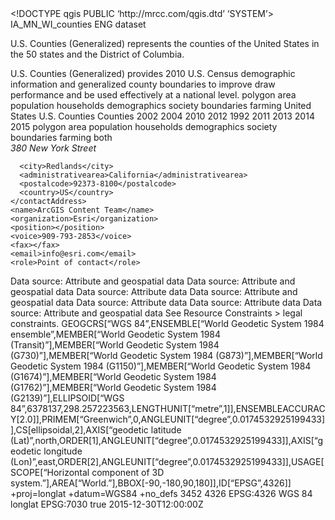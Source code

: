 <!DOCTYPE qgis PUBLIC 'http://mrcc.com/qgis.dtd' 'SYSTEM'>
<qgis version="3.30.0-'s-Hertogenbosch">
  <identifier>IA_MN_WI_counties</identifier>
  <parentidentifier></parentidentifier>
  <language>ENG</language>
  <type>dataset</type>
  <title>U.S. Counties (Generalized)</title>
  <abstract>U.S. Counties (Generalized) represents the counties of the United States in the 50 states and the District of Columbia.

U.S. Counties (Generalized) provides 2010 U.S. Census demographic information and generalized county boundaries to improve draw performance and be used effectively at a national level.</abstract>
  <keywords vocabulary="Search keys">
    <keyword>polygon</keyword>
    <keyword>area</keyword>
    <keyword>population</keyword>
    <keyword>households</keyword>
    <keyword>demographics</keyword>
    <keyword>society</keyword>
    <keyword>boundaries</keyword>
    <keyword>farming</keyword>
    <keyword>United States</keyword>
    <keyword>U.S. Counties</keyword>
    <keyword>Counties</keyword>
    <keyword>2002</keyword>
    <keyword>2004</keyword>
    <keyword>2010</keyword>
    <keyword>2012</keyword>
    <keyword>1992</keyword>
    <keyword>2011</keyword>
    <keyword>2013</keyword>
    <keyword>2014</keyword>
    <keyword>2015</keyword>
  </keywords>
  <keywords vocabulary="gmd:topicCategory">
    <keyword>polygon</keyword>
    <keyword>area</keyword>
    <keyword>population</keyword>
    <keyword>households</keyword>
    <keyword>demographics</keyword>
    <keyword>society</keyword>
    <keyword>boundaries</keyword>
    <keyword>farming</keyword>
  </keywords>
  <contact>
    <contactAddress>
      <type>both</type>
      <address>380 New York Street</address>
      <city>Redlands</city>
      <administrativearea>California</administrativearea>
      <postalcode>92373-8100</postalcode>
      <country>US</country>
    </contactAddress>
    <name>ArcGIS Content Team</name>
    <organization>Esri</organization>
    <position></position>
    <voice>909-793-2853</voice>
    <fax></fax>
    <email>info@esri.com</email>
    <role>Point of contact</role>
  </contact>
  <links>
    <link name="File Geodatabase Feature Class" mimeType="" description="" size="" format="" type="" url="http://www.ArcGIS.com"/>
  </links>
  <history>Data source: Attribute and geospatial data</history>
  <history>Data source: Attribute and geospatial data</history>
  <history>Data source: Attribute data</history>
  <history>Data source: Attribute and geospatial data</history>
  <history>Data source: Attribute data</history>
  <history>Data source: Attribute data</history>
  <history>Data source: Attribute and geospatial data</history>
  <dates>
    <date value="2015-12-30T00:00:00" type="Published"/>
  </dates>
  <fees></fees>
  <constraints type="Limitations of use">See Resource Constraints > legal constraints.</constraints>
  <encoding></encoding>
  <crs>
    <spatialrefsys nativeFormat="Wkt">
      <wkt>GEOGCRS["WGS 84",ENSEMBLE["World Geodetic System 1984 ensemble",MEMBER["World Geodetic System 1984 (Transit)"],MEMBER["World Geodetic System 1984 (G730)"],MEMBER["World Geodetic System 1984 (G873)"],MEMBER["World Geodetic System 1984 (G1150)"],MEMBER["World Geodetic System 1984 (G1674)"],MEMBER["World Geodetic System 1984 (G1762)"],MEMBER["World Geodetic System 1984 (G2139)"],ELLIPSOID["WGS 84",6378137,298.257223563,LENGTHUNIT["metre",1]],ENSEMBLEACCURACY[2.0]],PRIMEM["Greenwich",0,ANGLEUNIT["degree",0.0174532925199433]],CS[ellipsoidal,2],AXIS["geodetic latitude (Lat)",north,ORDER[1],ANGLEUNIT["degree",0.0174532925199433]],AXIS["geodetic longitude (Lon)",east,ORDER[2],ANGLEUNIT["degree",0.0174532925199433]],USAGE[SCOPE["Horizontal component of 3D system."],AREA["World."],BBOX[-90,-180,90,180]],ID["EPSG",4326]]</wkt>
      <proj4>+proj=longlat +datum=WGS84 +no_defs</proj4>
      <srsid>3452</srsid>
      <srid>4326</srid>
      <authid>EPSG:4326</authid>
      <description>WGS 84</description>
      <projectionacronym>longlat</projectionacronym>
      <ellipsoidacronym>EPSG:7030</ellipsoidacronym>
      <geographicflag>true</geographicflag>
    </spatialrefsys>
  </crs>
  <extent>
    <spatial dimensions="2" miny="18.92178600000000088" maxz="0" maxy="71.40623499999999524" minz="0" maxx="-66.96927100000000621" crs="EPSG:4326" minx="-178.21759800000000951"/>
    <temporal>
      <period>
        <start>2015-12-30T12:00:00Z</start>
        <end></end>
      </period>
    </temporal>
  </extent>
</qgis>
